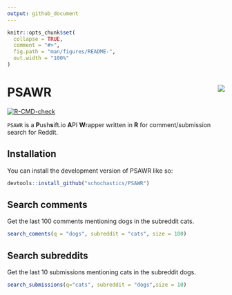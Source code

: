 ```yaml
---
output: github_document
---
```


<!-- README.md is generated from README.Rmd. Please edit that file -->

```r
knitr::opts_chunk$set(
  collapse = TRUE,
  comment = "#>",
  fig.path = "man/figures/README-",
  out.width = "100%"
)
```

# PSAWR <img src="man/figures/logo.png" align="right"/>

<!-- badges: start -->
[![R-CMD-check](https://github.com/schochastics/PSAWR/actions/workflows/R-CMD-check.yaml/badge.svg)](https://github.com/schochastics/PSAWR/actions/workflows/R-CMD-check.yaml)
<!-- badges: end -->

`PSAWR` is a **P**ush**s**ift.io **A**PI **W**rapper written in **R** for comment/submission search
for Reddit.

## Installation

You can install the development version of PSAWR like so:

``` r
devtools::install_github("schochastics/PSAWR")
```

## Search comments

Get the last 100 comments mentioning dogs in the subreddit cats.
```r
search_coments(q = "dogs", subreddit = "cats", size = 100)
```

## Search subreddits
Get the last 10 submissions mentioning cats in the subreddit dogs.
```r
search_submissions(q="cats", subreddit = "dogs",size = 10)
```
